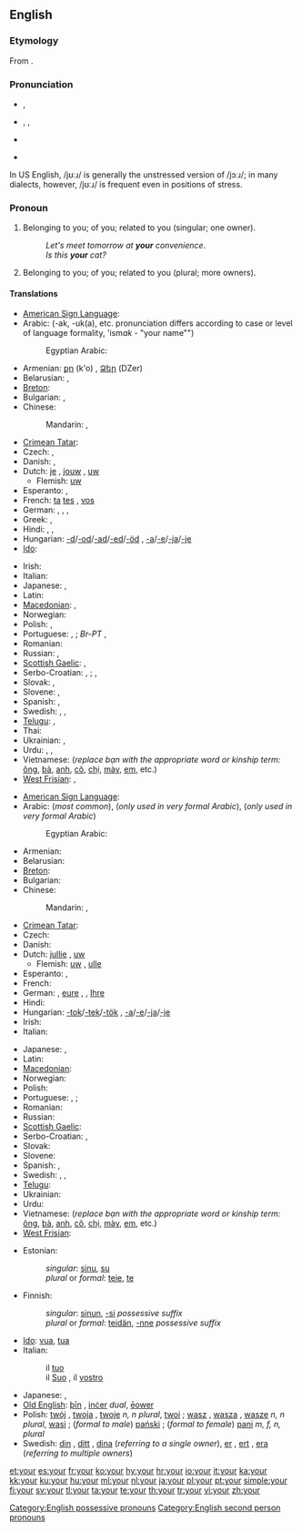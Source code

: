 ==English==
{{wikipedia}}
{{rank|out|into|up|57|your|any|what|do}}

===Etymology===
From {{etyl|ang}} {{term|eower|ēower|lang=ang}}.

===Pronunciation===
* {{a|UK}} {{IPA|/jɔː(ɹ)/}}, {{SAMPA|/jO:(r)/}}
*: {{audio|en-gb-your.ogg|Audio (RP)}}
*: {{rhymes|ɔː(r)}}
* {{a|US}} {{enPR|yôr}}, {{IPA|/joʊɹ/|/jɔːɹ/|/jʊːɹ/}}, {{SAMPA|/jO:r/}}
*: {{audio|en-us-your.ogg|Audio (US)}}
*: {{audio|en-us-your_unstressed.ogg|Audio (US), unstressed}}
*: {{rhymes|oʊr|ɔː(r)}}
* {{homophones|yore|you're}}
* {{homophones|yaw}} {{qualifier|in non-rhotic accents}}

In US English, /jʊːɹ/ is generally the unstressed version of /jɔːɹ/; in many dialects, however, /jʊːɹ/ is frequent even in positions of stress.

===Pronoun===
{{en-pron|desc=possessive}}

# Belonging to you; of you; related to you (singular; one owner).
#: ''Let's meet tomorrow at '''your''' convenience''.
#: ''Is this '''your''' cat?''
# Belonging to you; of you; related to you (plural; more owners).

====Translations====
<!--IMHO, masculine singular translation should suffice; feminine and plurals should be found in the article for masculine singular. --~~~~ -->
{{trans-top|belonging to you (singular; one owner)}}
* [[American Sign Language]]: {{tø|ase|FlatB@Chesthigh-FingerUp|xs=American Sign Language}}
* Arabic: {{t-|ar|ك|alt=ـك}} (-ak, -uk(a), etc. pronunciation differs according to case or level of language formality, 'ism''ak'' - "your name"")
*: Egyptian Arabic: {{tø|arz|ك|alt=ـك|tr=-ak|sc=Arab|xs=Egyptian Arabic}}
* Armenian: [[քո]] (k'o) {{i|informal}}, [[Ձեր]] (DZer) {{i|informal}}
* Belarusian: {{t-|be|твой|tr=tvoj|xs=Belarusian}},  {{t-|be|ваш|tr=vaš|xs=Belarusian}} {{qualifier|formal}}
* [[Breton]]: {{t+|br|da}}
* Bulgarian: {{t-|bg|твой|tr=tvoj}},  {{t-|bg|ваш|tr=vaš}} {{qualifier|formal}}
* Chinese:
*: Mandarin: {{t-|cmn|你|alt=你的|tr=nǐ-de|sc=Hani}},  {{t-|cmn|您|alt=您的|tr=nín-de|sc=Hani}} {{qualifier|formal}}
* [[Crimean Tatar]]: {{tø|crh|seniñ|xs=Crimean Tatar}}
* Czech: {{t+|cs|tvůj}},  {{t+|cs|váš}} {{qualifier|formal}}
* Danish: {{t+|da|din|c}},  {{t-|da|dit|n}}
* Dutch: [[je#Dutch|je]] {{i|informal}}, [[jouw]] {{i|informal}}, [[uw]] {{i|formal}}
** Flemish: [[uw]] {{i|both formal/informal}}
* Esperanto: {{t+|eo|via|xs=Esperanto}}, {{t-|eo|viaj|xs=Esperanto}}
* French: {{t+|fr|ton|m}} [[ta#French|ta]] {{f}} [[tes#French|tes]] {{p}} {{i|informal}}, {{t+|fr|votre|s}} [[vos]] {{p}} {{i|formal}}
* German: {{t+|de|dein|m}}, {{t+|de|deine|f}}, {{qualifier|formal}} {{t+|de|Ihr|m}}, {{t+|de|Ihre|f}}
* Greek: {{t|el|σας }},  {{t|el|σας |n|tr=sas}}
* Hindi: {{qualifier|least formal}} {{t-|hi|तेरा|tr=tera|xs=Hindi}},  {{qualifier|formal}} {{t-|hi|आपका|tr=aapka|xs=Hindi}},  {{qualifier|informal}} {{t-|hi|तुम्हारा|tr=tumhaara|xs=Hindi}}
* Hungarian: [[-d]]/[[-od]]/[[-ad]]/[[-ed]]/[[-öd]] {{i|informal}}, [[-a]]/[[-e]]/[[-ja]]/[[-je]] {{i|formal}}
* [[Ido]]: {{t+|io|vua|xs=Ido}}
{{trans-mid}}
* Irish: {{t-|ga|do|xs=Irish}}
* Italian: {{t|it|tuo}}
* Japanese: {{qualifier|polite}} {{t-|ja|あなたの|tr=anata-no}},  {{qualifier|familiar}} {{t|ja|きみの|tr=kimi-no}}
* Latin: {{t+|la|tuus|m}}
* [[Macedonian]]: {{t-|mk|твој|tr=tvoj}},  {{t-|mk|ваш|tr=vaš}} {{qualifier|formal}}
* Norwegian: {{t-|no|din}}
* Polish: {{t+|pl|twój}},  {{t|pl|pański}} {{qualifier|formal}}
* Portuguese: {{t+|pt|teu|m}}, {{t+|pt|tua|f}}; ''Br-PT'' {{t+|pt|seu|m}}, {{t+|pt|sua|f}}
* Romanian: {{t|ro|tău}}
* Russian: {{t+|ru|твой|tr=tvoj}} {{qualifier|informal}}, {{t+|ru|ваш|tr=vaš}} {{qualifier|formal}}
* [[Scottish Gaelic]]: {{t-|gd|do}} {{qualifier|informal}}, {{t-|gd|ur}} {{qualifier|formal}}
* Serbo-Croatian: {{t|sh|твој}},  {{t|sh|tvoj}}; {{t|sh|ваш}}, {{t|sh|vaš}} {{qualifier|formal}} 
* Slovak: {{t-|sk|tvoj}},  {{t-|sk|váš}} {{qualifier|formal}} 
* Slovene: {{t|sl|tvoj}},  {{t|sl|vaš}} {{qualifier|formal}} 
* Spanish: {{t+|es|tu|s}}, {{t+|es|su|s}}
* Swedish: {{t+|sv|din|c}}, {{t+|sv|ditt|n}}, {{t+|sv|dina|pl}}
* [[Telugu]]: {{qualifier|formal}} {{t|te|మీ|tr=mee}},  {{qualifier|informal}} {{t|te|నీ|tr=nee}}
* Thai: {{t|th|ของคุณ|tr=kŏng kun}}
* Ukrainian: {{t|uk|твій|tr=tvij|xs=Ukrainian}} {{qualifier|informal}}, {{t+|uk|ваш|tr=vaš|xs=Ukrainian}}  {{qualifier|formal}}
* Urdu: {{qualifier|least formal}} {{t|ur|تیرا|tr=tera|xs=Urdu}},  {{qualifier|informal}} {{t|ur|تمہارا|tr=tumhaara|xs=Urdu}},  {{qualifier|formal}} {{t-|ur|آپ کا|tr=aap ka|xs=Urdu}}
* Vietnamese: {{t|vi|của bạn|xs=Vietnamese}} (''replace bạn with the appropriate word or kinship term:'' [[ông]], [[bà]], [[anh]], [[cô]], [[chị]], [[mày]], [[em]], etc.)
* [[West Frisian]]: {{t-|fy|dyn|xs=West Frisian}},  {{t+|fy|jo|xs=West Frisian}}
{{trans-bottom}}

{{trans-top|belonging to you (plural; more owners)}}
* [[American Sign Language]]: {{tø|ase|FlatB@Chesthigh-FingerUp RoundHoriz|xs=American Sign Language}}
* Arabic: {{t-|ar|كم|m|alt=ـكم|tr=kum}} (''most common''), {{t-|ar|كن|f|alt=ـكن|tr=kunna}} (''only used in very formal Arabic''), {{t-|ar|كما|alt=ـكما|tr=kuma}}  {{dual}}  (''only used in very formal Arabic'')
*: Egyptian Arabic: {{tø|arz|كو|alt=ـكو|sc=Arab|xs=Egyptian Arabic}}
* Armenian: {{t-|hy|ձեր|tr=dzer}}
* Belarusian: {{t|be|ваш|tr=vaš|sc=Cyrl}}
* [[Breton]]: {{t+|br|ho}}
* Bulgarian: {{t|bg|ваш|tr=vaš|sc=Cyrl}}
* Chinese:
*: Mandarin: {{t-|cmn|你們|alt=你們的|sc=Hani}},  {{t-|cmn|你们|alt=你们的|tr=nǐmen-de|sc=Hani}}
* [[Crimean Tatar]]: {{tø|crh|siziñ|xs=Crimean Tatar}}
* Czech: {{t|cs|váš}}
* Danish: {{t|da|jeres|n|c}}
* Dutch: [[jullie]] {{i|informal}}, [[uw]] {{i|formal}}
** Flemish: [[uw]] {{i|both formal/informal}}, [[ulle]] {{i|informal}}
* Esperanto: {{t+|eo|via|xs=Esperanto}}, {{t-|eo|viaj|xs=Esperanto}}
* French: {{t+|fr|votre}}
* German: {{t+|de|euer|m}}, [[eure]] {{f}}, {{qualifier|formal}} {{t+|de|Ihr|m}}, [[Ihre]] {{f}}
* Hindi: {{t-|hi|आपका|tr=aapka|xs=Hindi}}
* Hungarian: [[-tok]]/[[-tek]]/[[-tök]] {{i|informal}}, [[-a]]/[[-e]]/[[-ja]]/[[-je]] {{i|formal}}
* Irish: {{t-|ga|bhur|xs=Irish}}
* Italian: {{t|it|vostro}}
{{trans-mid}}
* Japanese: {{qualifier|polite}} {{t|ja|あなたたちの|tr=anatatachi-no}},  {{qualifier|familiar}} {{t|ja|きみたちの|tr=kimitachi-no}}
* Latin: {{t+|la|vester|m}}
* [[Macedonian]]: {{t|mk|ваш|tr=vaš|sc=Cyrl}}
* Norwegian: {{t-|no|dine}}
* Polish: {{t+|pl|wasz}}
* Portuguese: {{t+|pt|vosso|m}}, {{t+|pt|vossa|f}};
* Romanian: {{t|ro|vostru}}
* Russian: {{t+|ru|ваш|tr=vaš}}
* [[Scottish Gaelic]]: {{t-|gd|ur}}
* Serbo-Croatian: {{t|sh|ваш}},  {{t|sh|vaš}}
* Slovak: {{t|sk|váš}}
* Slovene: {{t|sl|vaš}}
* Spanish: {{t-|es|vuestro|m|s}}, {{t+|es|su|m|s}}
* Swedish: {{t+|sv|er|c}}, {{t+|sv|ert|n}}, {{t+|sv|era|pl}}
* [[Telugu]]: {{t|te|మీ|tr=mee}}
* Ukrainian: {{t|uk|ваш|tr=vaš|sc=Cyrl}}
* Urdu: {{t-|ur|آپ کا|tr=aap ka|xs=Urdu}}
* Vietnamese: {{t|vi|của các bạn|xs=Vietnamese}} (''replace bạn with the appropriate word or kinship term:'' [[ông]], [[bà]], [[anh]], [[cô]], [[chị]], [[mày]], [[em]], etc.)
* [[West Frisian]]: {{t-|fy|jim|xs=West Frisian}}
{{trans-bottom}}

{{trans-top|belonging to you (to be sorted)}}
* Estonian:
*: ''singular'': [[sinu]], [[su]]
*: ''plural'' or ''formal'': [[teie]], [[te]]
* Finnish:
*: ''singular'': [[sinun]], [[-si]] ''possessive suffix''
*: ''plural'' or ''formal'': [[teidän]], [[-nne]] ''possessive suffix''
* [[Ido]]: [[vua]], [[tua]]
* Italian:
*: il [[tuo]] {{m}} {{i|belonging to one person; informal}}
*: il [[Suo]] {{m}}, il [[vostro]] {{m}} {{i|belonging to one person; formal}}
{{trans-mid}}
* Japanese: {{t-|ja|あなたの}}, {{t-|ja|君の}}
* [[Old English]]: [[þin|þīn]] {{s}}, [[incer|inċer]] ''dual'', [[eower|ēower]] {{p}}
* Polish: [[twój]] {{m}}, [[twoja]] {{f}}, [[twoje]] ''n, n plural'', [[twoi]] {{m|p}}; [[wasz]] {{m}}, [[wasza]] {{f}}, [[wasze]] ''n, n plural'', [[wasi]] {{m|p}}; (''formal to male'') [[pański]] {{m}}; (''formal to female'') [[pani]] ''m, f, n, plural''
* Swedish: [[din]] {{c}}, [[ditt]] {{n}}, [[dina]] {{p}} (''referring to a single owner''), [[er]] {{c}}, [[ert]] {{n}}, [[era]] {{p}} (''referring to multiple owners'')
{{trans-bottom}}

[[Category:English possessive pronouns]]
[[Category:English second person pronouns]]

[[et:your]]
[[es:your]]
[[fr:your]]
[[ko:your]]
[[hy:your]]
[[hr:your]]
[[io:your]]
[[it:your]]
[[ka:your]]
[[kk:your]]
[[ku:your]]
[[hu:your]]
[[ml:your]]
[[nl:your]]
[[ja:your]]
[[pl:your]]
[[pt:your]]
[[simple:your]]
[[fi:your]]
[[sv:your]]
[[tl:your]]
[[ta:your]]
[[te:your]]
[[th:your]]
[[tr:your]]
[[vi:your]]
[[zh:your]]